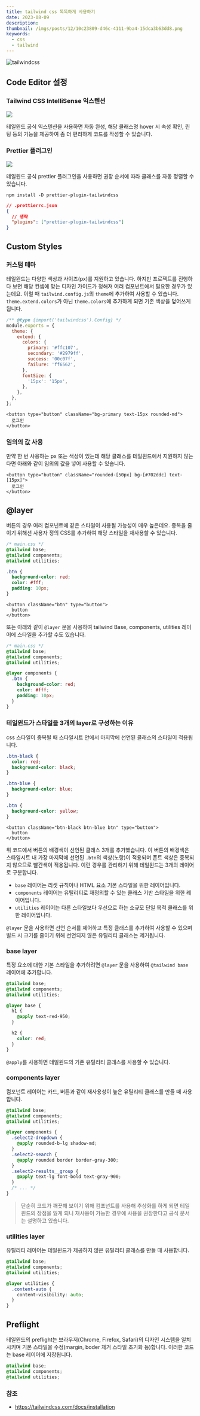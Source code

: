 ```yaml
---
title: tailwind css 똑똑하게 사용하기
date: 2023-08-09
description:
thumbnail: /imgs/posts/12/10c23809-d46c-4111-9ba4-15dca3b63dd8.png
keywords:
  - css
  - tailwind
---
```


![tailwindcss](/imgs/posts/12/10c23809-d46c-4111-9ba4-15dca3b63dd8.png)

## Code Editor 설정

### Tailwind CSS IntelliSense 익스텐션

![](/imgs/posts/12/ff3ce0a2-d780-478b-bc4a-697efe557e5d.gif)

테일윈드 공식 익스텐션을 사용하면 자동 완성, 해당 클래스명 hover 시 속성 확인, 린팅 등의 기능을 제공하여 좀 더 편리하게 코드를 작성할 수 있습니다.

### Prettier 플러그인

![](/imgs/posts/12/abedddca-d88a-4329-bcaf-e41753397020.gif)

테일윈드 공식 prettier 플러그인을 사용하면 권장 순서에 따라 클래스를 자동 정렬할 수 있습니다.

```
npm install -D prettier-plugin-tailwindcss
```

```json {4}
// .prettierrc.json
{
  // 생략
  "plugins": ["prettier-plugin-tailwindcss"]
}
```

## Custom Styles

### 커스텀 테마

테일윈드는 다양한 색상과 사이즈(px)를 지원하고 있습니다. 하지만 프로젝트를 진행하다 보면 해당 컨셉에 맞는 디자인 가이드가 정해져 여러 컴포넌트에서 필요한 경우가 있는데요. 이럴 때 `tailwind.config.js`의 `theme`에 추가하여 사용할 수 있습니다. `theme.extend.colors`가 아닌 `theme.colors`에 추가하게 되면 기존 색상을 덮어쓰게 됩니다.

```js
/** @type {import('tailwindcss').Config} */
module.exports = {
  theme: {
    extend: {
      colors: {
        primary: '#ffc107',
        secondary: '#2979ff',
        success: '00c07f',
        failure: 'ff6562',
      },
      fontSize: {
        '15px': '15px',
      },
    },
  },
};
```

```tsx /bg-primary/ /text-15px/
<button type="button" className="bg-primary text-15px rounded-md">
  로그인
</button>
```

### 임의의 값 사용

만약 한 번 사용하는 px 또는 색상이 있는데 해당 클래스를 테일윈드에서 지원하지 않는다면 아래와 같이 임의의 값을 넣어 사용할 수 있습니다.

```tsx /rounded-[50px] bg-[#702ddc] text-[15px]/
<button type="button" className="rounded-[50px] bg-[#702ddc] text-[15px]">
  로그인
</button>
```

## @layer

버튼의 경우 여러 컴포넌트에 같은 스타일이 사용될 가능성이 매우 높은데요. 중복을 줄이기 위해선 사용자 정의 CSS를 추가하여 해당 스타일을 재사용할 수 있습니다.

```css {6-12}
/* main.css */
@tailwind base;
@tailwind components;
@tailwind utilities;

.btn {
  background-color: red;
  color: #fff;
  padding: 10px;
}
```

```tsx
<button className="btn" type="button">
  button
</button>
```

또는 아래와 같이 `@layer` 문을 사용하여 tailwind Base, components, utilities 레이어에 스타일을 추가할 수도 있습니다.

```css /@layer components/
/* main.css */
@tailwind base;
@tailwind components;
@tailwind utilities;

@layer components {
  .btn {
    background-color: red;
    color: #fff;
    padding: 10px;
  }
}
```

### 테일윈드가 스타일을 3개의 layer로 구성하는 이유

css 스타일이 중복될 때 스타일시트 안에서 마지막에 선언된 클래스의 스타일이 적용됩니다.

```css
.btn-black {
  color: red;
  background-color: black;
}

.btn-blue {
  background-color: blue;
}

.btn {
  background-color: yellow;
}
```

```tsx
<button className="btn-black btn-blue btn" type="button">
  button
</button>
```

위 코드에서 버튼의 배경색이 선언된 클래스 3개를 추가했습니다. 이 버튼의 배경색은 스타일시트 내 가장 마지막에 선언된 `.btn`의 색상(노랑)이 적용되며 폰트 색상은 중복되지 않으므로 빨간색이 적용됩니다. 이런 경우를 관리하기 위해 테일윈드는 3개의 레이어로 구분합니다.

- `base` 레이어는 리셋 규칙이나 HTML 요소 기본 스타일을 위한 레이어입니다.
- `components` 레이어는 유틸리티로 재정의할 수 있는 클래스 기반 스타일을 위한 레이어입니다.
- `utilities` 레이어는 다른 스타일보다 우선으로 하는 소규모 단일 목적 클래스를 위한 레이어입니다.

`@layer` 문을 사용하면 선언 순서를 제어하고 특정 클래스를 추가하여 사용할 수 있으며 빌드 시 크기를 줄이기 위해 선언되지 않은 유틸리티 클래스는 제거됩니다.

### base layer

특정 요소에 대한 기본 스타일을 추가하려면 `@layer` 문을 사용하여 `@tailwind base` 레이어에 추가합니다.

```css
@tailwind base;
@tailwind components;
@tailwind utilities;

@layer base {
  h1 {
    @apply text-red-950;
  }

  h2 {
    color: red;
  }
}
```

`@apply`를 사용하면 테일윈드의 기존 유틸리티 클래스를 사용할 수 있습니다.

### components layer

컴포넌트 레이어는 카드, 버튼과 같이 재사용성이 높은 유틸리티 클래스를 만들 때 사용합니다.

```css
@tailwind base;
@tailwind components;
@tailwind utilities;

@layer components {
  .select2-dropdown {
    @apply rounded-b-lg shadow-md;
  }
  .select2-search {
    @apply rounded border border-gray-300;
  }
  .select2-results__group {
    @apply text-lg font-bold text-gray-900;
  }
  /* ... */
}
```

> 단순히 코드가 깨끗해 보이기 위해 컴포넌트를 사용해 추상화를 하게 되면 테일윈드의 장점을 잃게 되니 재사용이 가능한 경우에 사용을 권장한다고 공식 문서는 설명하고 있습니다.

### utilities layer

유틸리티 레이어는 테일윈드가 제공하지 않은 유틸리티 클래스를 만들 때 사용합니다.

```css
@tailwind base;
@tailwind components;
@tailwind utilities;

@layer utilities {
  .content-auto {
    content-visibility: auto;
  }
}
```

## Preflight

테일윈드의 preflight는 브라우저(Chrome, Firefox, Safari)의 디자인 시스템을 일치 시키며 기본 스타일을 수정(margin, boder 제거 스타일 초기화 등)합니다. 이러한 코드는 base 레이어에 저장됩니다.

```css {1}
@tailwind base;
@tailwind components;
@tailwind utilities;
```

### 참조

- [https://tailwindcss.com/docs/installation ](https://tailwindcss.com/docs/installation)
